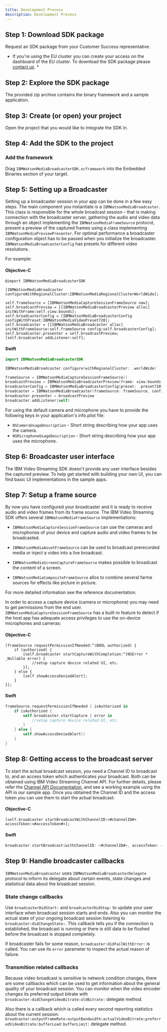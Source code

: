 ```yaml
---
title: Development Process
description: Development Process
---
```


## Step 1: Download SDK package

Request an SDK package from your Customer Success representative.

* If you're using the EU cluster you can create your access on the dashboard of the EU cluster. To download the SDK package please [contact us](https://video.ibm.com/enterprise-video/contact). *

## Step 2: Explore the SDK package

The provided zip archive contains the binary framework and a sample application.


## Step 3: Create (or open) your project

Open the project that you would like to integrate the SDK in.


## Step 4: Add the SDK to the project

### Add the framework

Drag `IBMWatsonMediaBroadcasterSDK.xcframework` into the Embedded Binaries section of your target.

## Step 5: Setting up a Broadcaster

Setting up a broadcaster session in your app can be done in a few easy steps. The main component you instantiate is a `IBMWatsonMediaBroadcaster`. This class is responsible for the whole broadcast session - that is making connection with the broadcaster server, gathering the audio and video data through an object implementing the `IBMWatsonMediaFrameSource` protocol, present a preview of the captured frames using a class implementing `IBMWatsonMediaPreviewPresenter`. For optimal performance a broadcaster configuration object has to be passed when you initialize the broadcaster. `IBMWatsonMediaBroadcasterConfig` has presets for different video resolutions.

For example:

#### Objective-C
```objc
@import IBMWatsonMediaBroadcasterSDK

[IBMWatsonMediaBroadcaster configureWithRegionalCluster:IBMWatsonMediaRegionalClusterWorldWide];

self.frameSource = [IBMWatsonMediaCaptureSessionFrameSource new];
self.broadcastPreview = [[IBMWatsonMediaBroadcasterPreview alloc] initWithFrame:self.view.bounds];
self.broadcasterConfig = [IBMWatsonMediaBroadcasterConfig configWithPreset:IBMWatsonMediaVideoPreset720];
self.broadcaster = [[IBMWatsonMediaBroadcaster alloc] initWithFrameSource:self.frameSource config:self.broadcasterConfig];
self.broadcaster.presenter = self.broadcastPreview;
[self.broadcaster addListener:self];
```

#### Swift
```swift
import IBMWatsonMediaBroadcasterSDK

IBMWatsonMediaBroadcaster.configure(withRegionalCluster: .worldWide)

frameSource = IBMWatsonMediaCaptureSessionFrameSource()
broadcastPreview = IBMWatsonMediaBroadcasterPreview(frame: view.bounds)
broadcasterConfig = IBMWatsonMediaBroadcasterConfig(preset: .preset720)
broadcaster = IBMWatsonMediaBroadcaster(frameSource: frameSource, config: broadcasterConfig)
broadcaster.presenter = broadcastPreview
broadcaster.addListener(self)
```

For using the default camera and microphone you have to provide the following keys in your application's info.plist file:

- `NSCameraUsageDescription` - Short string describing how your app uses the camera.
- `NSMicrophoneUsageDescription` - Short string describing how your app uses the microphone.

## Step 6: Broadcaster user interface

The IBM Video Streaming SDK doesn't provide any user interface besides the captured preview. To help get started with building your own UI, you can find basic UI implementations in the sample apps.

## Step 7: Setup a frame source

By now you have configured your broadcaster and it is ready to receive audio and video frames from its frame source. The IBM Video Streaming SDK offers several `IBMWatsonMediaFrameSource` implementations:

 - `IBMWatsonMediaCaptureSessionFrameSource` can use the cameras and microphones of your device and capture audio and video frames to be broadcasted.

 - `IBMWatsonMediaAssetFrameSource` can be used to broadcast prerecorded media or inject a video into a live broadcast.

 - `IBMWatsonMediaScreenCaptureFrameSource` makes possible to broadcast the content of a screen.

 - `IBMWatsonMediaCompositeFrameSource` allos to combine several farme sources for effects like picture in picture.

For more detailed information see the reference documentation.

In order to access a capture device (camera or microphone) you may need to get permissions from the end user.
`IBMWatsonMediaCaptureSessionFrameSource` has a built-in feature to detect if the host app has adequate access privileges to use the on-device microphones and cameras:

#### Objective-C
```objc
[frameSource requestPermissionIfNeeded:^(BOOL authorized) {
	if (authorized) {
		[self.broadcaster startCaptureWithCompletion:^(NSError * _Nullable error) {
        	//setup capture device related UI, etc.
 		}];
	} else {
		[self showAccessDeniedAlert];
	}
}];
```

#### Swift
```swift
frameSource.requestPermissionIfNeeded { isAuthorized in
    if isAuthorized {
		self.broadcaster.startCapture { error in
			//setup capture device related UI, etc.
		}
    } else {
		self.showAccessDeniedAlert()
    }
}
```

## Step 8: Getting access to the broadcast server

To start the actual broadcast session, you need a Channel ID to broadcast to, and an access token which authenticates your broadcast. Both can be obtained using IBM Video Streaming Channel API. For further details, please refer the [Channel API Documentation](https://developers.video.ibm.com/channel-api/getting-started.html), and see a working example using the API in our sample app. Once you obtained the Channel ID and the access token you can use them to start the actual broadcast:

#### Objective-C
```objc
[self.broadcaster startBroadcastWithChannelID:<#channelID#> accessToken:<#accessToken#>];
```

#### Swift
```swift
broadcaster.startBroadcast(withChannelID: <#channelID#>, accessToken: <#accessToken#>)
```

## Step 9: Handle broadcaster callbacks

`IBMWatsonMediaBroadcaster` uses `IBMWatsonMediaBroadcasterDelegate` protocol to inform its delegate about certain events, state changes and statistical data about the broadcast session.

### State change callbacks

Use `broadcasterDidStart:` and `broadcasterDidStop:` to update your user interface when broadcast session starts and ends. Also you can monitor the actual state of your ongoing broadcast session listening to `broadcaster:didChangeState:`. This callback tells you if the connection is established, the broadcast is running or there is still data to be flushed before the broadcast is stopped completely.

If broadcaster fails for some reason, `broadcaster:didFailWithError:` is called. You can use its `error` parameter to inspect the actual reason of failure.

### Transmition related callbacks

Because video broadcast is sensitive to network condition changes, there are some callbacks which can be used to get information about the general quality of your broadcast session. You can monitor when the video encoder changes its preferred output bitrate with `broadcaster:didChangeVideoBitrate:oldBitrate:` delegate method.

Also there is a callback which is called every second reporting statistics about the current session: `broadcaster:outputFrameRate:outputBandwidth:actualVideoBitrate:preferredVideoBitrate:bufferLoad:bufferLimit:` delegate method.
